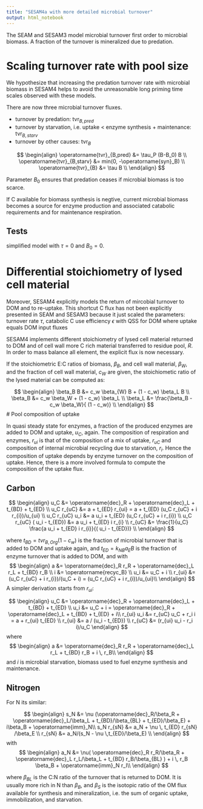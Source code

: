 ```yaml
---
title: "SESAM4a with more detailed microbial turnover"
output: html_notebook
---
```


The SEAM and SESAM3 model microbial turnover first order to microbial biomass.
A fraction of the turnover is mineralized due to predation.

# Scaling turnover rate with pool size
We hypothesize that increasing the predation turnover rate with microbial biomass
in SESAM4 helps to avoid the unreasonable long priming time scales observed with these 
models.

There are now three microbial turnover fluxes.

- turnover by predation: $\operatorname{tvr}_{B,pred}$
- turnover by starvation, i.e. uptake < enzyme synthesis + maintenance: $\operatorname{tvr}_{B,starv}$
- turnover by other causes: $\operatorname{tvr}_{B}$

$$
\begin{align}
\operatorname{tvr}_{B,pred} &= \tau_P (B-B_0) B \\
\operatorname{tvr}_{B,starv} &= min(0, -\operatorname{syn}_B) \\
\operatorname{tvr}_{B} &= \tau B \\
\end{align}
$$

Parameter $B_0$ ensures that predation ceases if microbial biomass is too scarce.

If C available for biomass synthesis is negtive, current microbial biomass becomes
a source for enzyme production and associated catabolic requirements and for maintenance respiration.


## Tests
simplified model with $\tau = 0$ and $B_0 = 0$.

# Differential stoichiometry of lysed cell material
Moreover, SESAM4 explicitly models the return of mircobial turnover to DOM and 
to re-uptake. This shortcut C flux has not been explicitly presented in SEAM and SESAM3
because it just scaled the parameters: turnover rate $\tau$, 
catabolic C use efficiency $\epsilon$ with QSS for DOM where uptake equals DOM input fluxes

SESAM4 implements different stoichiometry of lysed cell material returned to DOM and of 
cell wall more C rich material transferred to residue pool, $R$. In order
to mass balance all element, the explicit flux is now necessary.

If the stoichiometric E:C ratios of biomass, $\beta_B$, and cell wall material,
$\beta_W$, and the fraction of cell wall material, $c_W$ are given, the 
stoichiometic ratio of the lysed material can be computed as:

$$
\begin{align}
\beta_B B &= c_w \beta_{W} B + (1 - c_w) \beta_L B \\
\beta_B &= c_w \beta_W + (1 - c_w) \beta_L \\
\beta_L &= \frac{\beta_B  - c_w \beta_W}{ (1 - c_w)} \\
\end{align}
$$
# Pool composition of uptake

In quasi steady state for enzymes, a fraction of the produced enzymes are added
to DOM and uptake, $u_C$, again. The composition of respiration and enzymes, $r_{ui}$ is that
of the composition of a mix of uptake, $r_{uC}$ and composition of internal microbial recycling due to starvation, $r_i$. Hence the composition of uptake depends by enzyme turnover on the composition of uptake.
Hence, there is a more involved formula to compute the composition of the uptake flux.

## Carbon 
$$
\begin{align}
u_C &= \operatorname{dec}_R + \operatorname{dec}_L + t_{BD} + t_{ED} \\
u_C r_{uC}  &= a  + t_{ED} r_{ui} = a + t_{ED} (u_C r_{uC} + i r_{i})/u_{ui} \\
u_C r_{uC}  u_i &= a  u_i + t_{ED} (u_C r_{uC} + i r_{i}) \\
u_C r_{uC} ( u_i - t_{ED}) &= a  u_i + t_{ED} i r_{i} \\
r_{uC} &= \frac{1}{u_C} \frac{a  u_i + t_{ED} i r_{i}}{( u_i - t_{ED})} \\
\end{align}
$$

where $t_{BD} = tvr_{B,Org}(1-c_w)$ is the fraction of microbial turnover
that is added to DOM and uptake again, and $t_{ED} = k_ {NB} a_E B$ is the fraction of enzyme turnover that is added to DOM, and with
$$
\begin{align}
a &= \operatorname{dec}_R r_R + \operatorname{dec}_L r_L + t_{BD} r_B \\
i &= \operatorname{recyc_B} \\
u_i &= u_C + i \\
r_{ui} &= (u_C r_{uC} + i r_{i})/(u_C + i) = (u_C r_{uC} + i r_{i})/u_{ui}\\
\end{align}
$$
A simpler derivation starts from $r_{ui}$:

$$
\begin{align}
u_C &= \operatorname{dec}_R + \operatorname{dec}_L + t_{BD} + t_{ED} \\
u_i &= u_C + i = \operatorname{dec}_R + \operatorname{dec}_L + t_{BD} + t_{ED} + i\\
r_{ui} u_i &= r_{uC} u_C + r_i i = a + r_{ui} t_{ED} \\
r_{ui}  &= a / (u_i - t_{ED}) \\
r_{uC}  &= (r_{ui} u_i - r_i i)/u_C 
\end{align} 
$$
where
$$
\begin{align}
a &= \operatorname{dec}_R r_R + \operatorname{dec}_L r_L + t_{BD} r_B  + i \, r_B\\
\end{align}
$$
and $i$ is microbial starvation, biomass used to fuel enzyme synthesis and maintenance.

## Nitrogen
For N its similar:

$$
\begin{align}
s_N &= \nu (\operatorname{dec}_R/\beta_R + \operatorname{dec}_L/\beta_L + t_{BD}/\beta_{BL}
 + t_{ED}/\beta_E) + i\beta_B  + \operatorname{imm}_N\\
s_N r_{sN}  &= a_N  + \nu \, t_{ED} r_{sN} /\beta_E \\
r_{sN}  &= a_N/(s_N - \nu \,t_{ED}/\beta_E) \\ 
\end{align}
$$
 with
$$
\begin{align}
a_N &= \nu( \operatorname{dec}_R r_R/\beta_R + \operatorname{dec}_L r_L/\beta_L 
+ t_{BD} r_B/\beta_{BL} ) +  i \, r_B \beta_B + \operatorname{imm}_N r_I\\
\end{align}
$$

where $\beta_{BL}$ is the C:N ratio of the turnover that is returned to DOM. It is usually more
rich in N than $\beta_B$, and $\beta_S$ is the isotopic ratio of the OM flux available for 
synthesis and mineralization, i.e. the sum of organic uptake, immobilization, and starvation.
